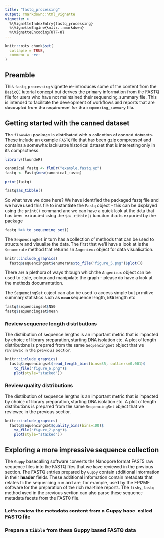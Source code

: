```yaml
---
title: "fastq_processing"
output: rmarkdown::html_vignette
vignette: >
  %\VignetteIndexEntry{fastq_processing}
  %\VignetteEngine{knitr::rmarkdown}
  %\VignetteEncoding{UTF-8}
---
```


```r
knitr::opts_chunk$set(
  collapse = TRUE,
  comment = "#>"
)
```

## Preamble

This `fastq_processing` vignette re-introduces some of the content from the
`BasicQC` tutorial concept but derives the primary information from the FASTQ
file for users who have not maintained their sequencing_summary file. This is
intended to facilitate the development of workflows and reports that are
decoupled from the requirement for the `sequencing_summary` file.


## Getting started with the canned dataset

The `floundeR` package is distributed with a collection of canned datasets.
These include an example `FASTQ` file that has been gzip compressed and contains
a somewhat lacklustre historical dataset that is interesting only in its
compactness.

```r
library(floundeR)

canonical_fastq <- flnDr("example.fastq.gz")
fastq <- Fastq$new(canonical_fastq)

print(fastq)

fastq$as_tibble()
```

So what have we done here? We have identified the packaged fastq file and we
have used this file to instantiate the `Fastq` object - this can be displayed
using the `print()` command and we can have a quick look at the data that has
been extracted using the `$as_tibble()` function that is exported by the 
package.

```r

fastq %>% to_sequencing_set()

```

The `SequencingSet` in turn has a collection of methods that can be used to
structure and visualise the data. The first that we'll have a look at is the
`$enumerate` method that returns an `Angenieux` object for data visualisation.

```r
knitr::include_graphics(
  fastq$sequencingset$enumerate$to_file("figure_5.png")$plot())
```

There are a plethora of ways through which the `Angenieux` object can be used
to style, colour and manipulate the graph - please do have a look at the methods
documentation.

The `SequencingSet` object can also be used to access simple but primitive
summary statistics such as **`mean`** sequence length, **`N50`** length etc

```r
fastq$sequencingset$N50
fastq$sequencingset$mean
```


### Review sequence length distributions

The distribution of sequence lengths is an important metric that is impacted by
choice of library preparation, starting DNA isolation etc. A plot of length
distributions is prepared from the same `SequencingSet` object that we
reviewed in the previous section.

```r
knitr::include_graphics(
  fastq$sequencingset$read_length_bins(bins=35, outliers=0.001)$
    to_file("figure_6.png")$
    plot(style="stacked"))

```


### Review quality distributions

The distribution of sequence lengths is an important metric that is impacted by
choice of library preparation, starting DNA isolation etc. A plot of length
distributions is prepared from the same `SequencingSet` object that we
reviewed in the previous section.

```r
knitr::include_graphics(
  fastq$sequencingset$quality_bins(bins=100)$
    to_file("figure_7.png")$
    plot(style="stacked"))

```


## Exploring a more impressive sequence collection

The `Guppy` basecalling software converts the Nanopore format FAST5 raw sequence
files into the FASTQ files that we have reviewed in the previous section. The
FASTQ entries prepared by `Guppy` contain additional information in their
**header** fields. These additional information contain metadata that relates
to the sequencing run and are, for example, used by the EPI2ME software for the
preparation of the rich real-time reports. The `fishy_fastq` method used in the
previous section can also parse these sequence metadata facets from the FASTQ
file.

### Let's review the metadata content from a Guppy base-called FASTQ file


### Prepare a `tibble` from these Guppy based FASTQ data


